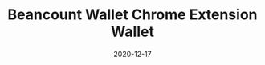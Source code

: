 ---
title: Beancount Wallet Chrome Extension Wallet
category: Exchanges & wallet
status: publish
date: 2020-12-17
slug: Beancount Wallet is a browser extension for crypto tokens. You can create or import accounts, and send or receive tokens instantly with it.
logo: https://wp.gcap1.iotex.io/wp-content/uploads/2020/09/beancount-logo-300x169.jpg
featured_img: https://wp.gcap1.iotex.io/wp-content/uploads/2020/12/beancount-wallet-header-300x169.png
website: https://beancount.io/wallet/
twitter:
telegram:
---